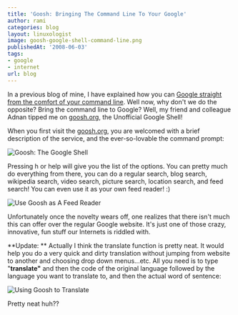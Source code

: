 ```yaml
---
title: 'Goosh: Bringing The Command Line To Your Google'
author: rami
categories: blog
layout: linuxologist
image: goosh-google-shell-command-line.png
publishedAt: '2008-06-03'
tags:
- google
- internet
url: blog
---
```


In a previous blog of mine, I have explained how you can [Google straight from the comfort of your command line](/2008/04/18/google-search-straight-from-the-command-line/). Well now, why don't we do the opposite? Bring the command line to Google? Well, my friend and colleague Adnan tipped me on [goosh.org](http://goosh.org/ "gnoosh.org"), the Unofficial Google Shell!

When you first visit the [goosh.org](http://goosh.org), you are welcomed with a brief description of the service, and the ever-so-lovable the command prompt:

![Goosh: The Google Shell](/assets/images/content/blog/goosh-google-shell-command-line.png)

Pressing h or help will give you the list of the options. You can pretty much do everything from there, you can do a regular search, blog search, wikipedia search, video search, picture search, location search, and feed search! You can even use it as your own feed reader! :)

![Use Goosh as A Feed Reader](/assets/images/content/blog/goosh-google-feed-reader.png)

Unfortunately once the novelty wears off, one realizes that there isn't much this can offer over the regular Google website. It's just one of those crazy, innovative, fun stuff our Internets is riddled with.

**Update: ** Actually I think the translate function is pretty neat. It would help you do a very quick and dirty translation without jumping from website to another and choosing drop down menus...etc. All you need is to type "**translate"** and then the code of the original language followed by the language you want to translate to, and then the actual word of sentence:

![Using Goosh to Translate](/assets/images/content/blog/goosh-translate.jpg)

Pretty neat huh??
